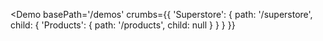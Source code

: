 
<Demo
  basePath='/demos'
  crumbs={{
    'Superstore': {
      path: '/superstore',
      child: {
        'Products': {
          path: '/products',
          child: null
        }
      }
    }
  }}
>
  <Products />
</Demo>

